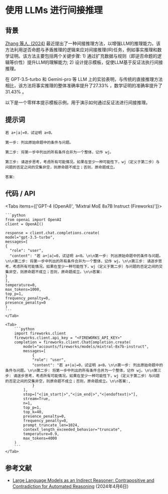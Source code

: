 # 使用 LLMs 进行间接推理


## 背景
[Zhang 等人. (2024)](https://arxiv.org/abs/2402.03667) 最近提出了一种间接推理方法，以增强LLM的推理能力。该方法利用逆否命题与矛盾推理的逻辑来应对间接推理(IR)任务，例如事实推理和数学证明。该方法主要包括两个关键步骤: 1) 通过扩充数据与规则（即逆否命题的逻辑等价性）提升LLM的理解能力; 2) 设计提示模板，促使LLM基于反证法执行间接推理。

在 GPT-3.5-turbo 和 Gemini-pro 等 LLM 上的实验表明，与传统的直接推理方法相比，该方法将事实推理的整体准确率提升了27.33% ，数学证明的准确率提升了31.43% 。

以下是一个零样本提示模板示例，用于演示如何通过反证法进行间接推理。

## 提示词
```
若 a+|a|=0，试证明 a<0。

第一步: 列出原始命题中的条件与问题。

第二步: 将第一步中列出的所有条件合并为一个整体，记作 wj。

第三步: 请逐步思考，考虑所有可能情况。如果在至少一种可能性下，wj（定义于第二步）与问题的否定之间的交集非空，则原命题不成立；否则，原命题成立。

答案:
```

## 代码 / API

<Tabs items={['GPT-4 (OpenAI)', 'Mixtral MoE 8x7B Instruct (Fireworks)']}>
    <Tab>
  
    ```python
    from openai import OpenAI
    client = OpenAI()

    response = client.chat.completions.create(
    model="gpt-3.5-turbo",
    messages=[
    {
      "role": "user",
      "content": "若 a+|a|=0，试证明 a<0。\n\n第一步: 列出原始命题中的条件与问题。\n\n第二步: 将第一步中列出的所有条件合并为一个整体，记作 wj。\n\n第三步: 请逐步思考，考虑所有可能情况。如果在至少一种可能性下，wj（定义于第二步）与问题的否定之间的交集非空，则原命题不成立；否则，原命题成立。\n\n答案:
    }
    ],
    temperature=0,
    max_tokens=1000,
    top_p=1,
    frequency_penalty=0,
    presence_penalty=0
    )
    ```
    </Tab>

    <Tab>
        ```python
        import fireworks.client
        fireworks.client.api_key = "<FIREWORKS_API_KEY>"
        completion = fireworks.client.ChatCompletion.create(
            model="accounts/fireworks/models/mixtral-8x7b-instruct",
            messages=[
                {
                "role": "user",
                "content": "若 a+|a|=0，试证明 a<0。\n\n第一步: 列出原始命题中的条件与问题。\n\n第二步: 将第一步中列出的所有条件合并为一个整体，记作 wj。\n\n第三步: 请逐步思考，考虑所有可能情况。如果在至少一种可能性下，wj（定义于第二步）与问题的否定之间的交集非空，则原命题不成立；否则，原命题成立。\n\n答案:,
                }
            ],
            stop=["<|im_start|>","<|im_end|>","<|endoftext|>"],
            stream=True,
            n=1,
            top_p=1,
            top_k=40,
            presence_penalty=0,
            frequency_penalty=0,
            prompt_truncate_len=1024,
            context_length_exceeded_behavior="truncate",
            temperature=0.9,
            max_tokens=4000
        )
        ```
    </Tab>


</Tabs>

## 参考文献
- [Large Language Models as an Indirect Reasoner: Contrapositive and Contradiction for Automated Reasoning](https://arxiv.org/abs/2402.03667) (2024年4月6日)